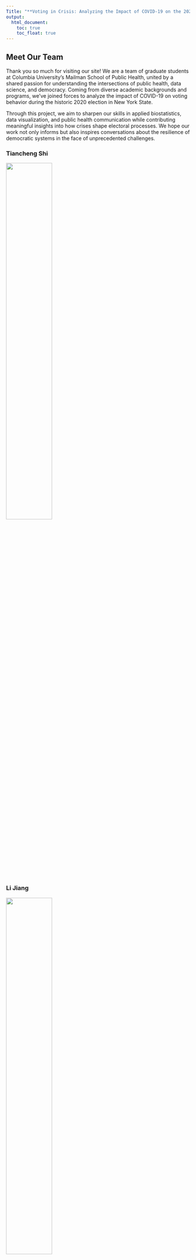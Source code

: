 ```yaml
---
Title: "**Voting in Crisis: Analyzing the Impact of COVID-19 on the 2020 Election in New York State**"
output: 
  html_document:
    toc: true
    toc_float: true
---
```


## **Meet Our Team**

Thank you so much for visiting our site! We are a team of graduate students at Columbia University’s Mailman School of Public Health, united by a shared passion for understanding the intersections of public health, data science, and democracy. Coming from diverse academic backgrounds and programs, we’ve joined forces to analyze the impact of COVID-19 on voting behavior during the historic 2020 election in New York State.


Through this project, we aim to sharpen our skills in applied biostatistics, data visualization, and public health communication while contributing meaningful insights into how crises shape electoral processes. We hope our work not only informs but also inspires conversations about the resilience of democratic systems in the face of unprecedented challenges.

### Tiancheng Shi
<img src="image\zuiho.png" style="width:50%">

### Li Jiang
<img src="image\li_jiang.jpg" style="width:50%">

### Erin Ge
<img src="image\erin.jpg" style="width:50%">

### Yifei Chen
<img src="image\yifei_chen.jpg" style="width:50%">
